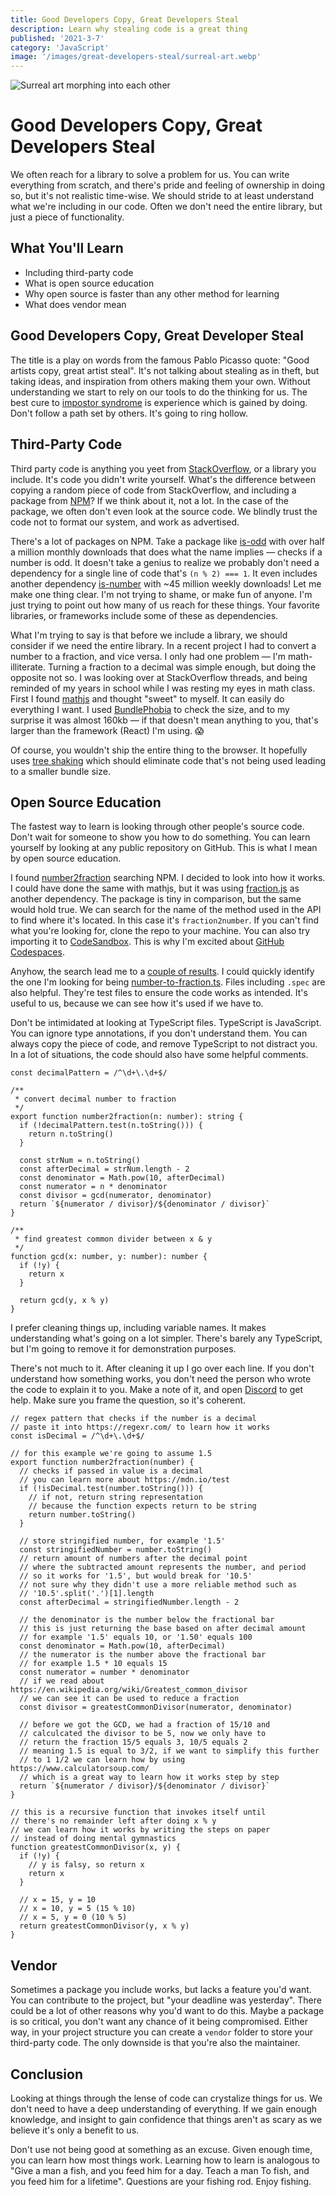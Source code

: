 ```yaml
---
title: Good Developers Copy, Great Developers Steal
description: Learn why stealing code is a great thing
published: '2021-3-7'
category: 'JavaScript'
image: '/images/great-developers-steal/surreal-art.webp'
---
```


<Image
  src="/images/great-developers-steal/surreal-art.webp"
  alt="Surreal art morphing into each other"
  gif={true}
/>

# Good Developers Copy, Great Developers Steal

We often reach for a library to solve a problem for us. You can write everything from scratch, and there's pride and feeling of ownership in doing so, but it's not realistic time-wise. We should stride to at least understand what we're including in our code. Often we don't need the entire library, but just a piece of functionality.

## What You'll Learn

- Including third-party code
- What is open source education
- Why open source is faster than any other method for learning
- What does vendor mean

## Good Developers Copy, Great Developer Steal

The title is a play on words from the famous Pablo Picasso quote: "Good artists copy, great artist steal". It's not talking about stealing as in theft, but taking ideas, and inspiration from others making them your own. Without understanding we start to rely on our tools to do the thinking for us. The best cure to [impostor syndrome](https://en.wikipedia.org/wiki/Impostor_syndrome) is experience which is gained by doing. Don't follow a path set by others. It's going to ring hollow.

## Third-Party Code

Third party code is anything you yeet from [StackOverflow](https://stackoverflow.com/), or a library you include. It's code you didn't write yourself. What's the difference between copying a random piece of code from StackOverflow, and including a package from [NPM](http://npmjs.com/)? If we think about it, not a lot. In the case of the package, we often don't even look at the source code. We blindly trust the code not to format our system, and work as advertised.

There's a lot of packages on NPM. Take a package like [is-odd](https://www.npmjs.com/package/is-odd) with over half a million monthly downloads that does what the name implies — checks if a number is odd. It doesn't take a genius to realize we probably don't need a dependency for a single line of code that's `(n % 2) === 1`. It even includes another dependency [is-number](https://www.npmjs.com/package/is-number) with ~45 million weekly downloads! Let me make one thing clear. I'm not trying to shame, or make fun of anyone. I'm just trying to point out how many of us reach for these things. Your favorite libraries, or frameworks include some of these as dependencies.

What I'm trying to say is that before we include a library, we should consider if we need the entire library. In a recent project I had to convert a number to a fraction, and vice versa. I only had one problem — I'm math-illiterate. Turning a fraction to a decimal was simple enough, but doing the opposite not so. I was looking over at StackOverflow threads, and being reminded of my years in school while I was resting my eyes in math class. First I found [mathjs](https://mathjs.org/) and thought "sweet" to myself. It can easily do everything I want. I used [BundlePhobia](https://bundlephobia.com/result?p=mathjs@9.2.0) to check the size, and to my surprise it was almost 160kb — if that doesn't mean anything to you, that's larger than the framework (React) I'm using. 😱

Of course, you wouldn't ship the entire thing to the browser. It hopefully uses [tree shaking](https://en.wikipedia.org/wiki/Tree_shaking) which should eliminate code that's not being used leading to a smaller bundle size.

## Open Source Education

The fastest way to learn is looking through other people's source code. Don't wait for someone to show you how to do something. You can learn yourself by looking at any public repository on GitHub. This is what I mean by open source education.

I found [number2fraction](https://www.npmjs.com/package/number2fraction) searching NPM. I decided to look into how it works. I could have done the same with mathjs, but it was using [fraction.js](https://www.npmjs.com/package/fraction.js) as another dependency. The package is tiny in comparison, but the same would hold true. We can search for the name of the method used in the API to find where it's located. In this case it's `fraction2number`. If you can't find what you're looking for, clone the repo to your machine. You can also try importing it to [CodeSandbox](https://codesandbox.io/). This is why I'm excited about [GitHub Codespaces](https://github.com/features/codespaces).

Anyhow, the search lead me to a [couple of results](https://github.com/rimara14/number2fraction/search?q=fraction2number). I could quickly identify the one I'm looking for being [number-to-fraction.ts](https://github.com/rimara14/number2fraction/blob/master/src/number-to-fraction.ts). Files including `.spec` are also helpful. They're test files to ensure the code works as intended. It's useful to us, because we can see how it's used if we have to.

Don't be intimidated at looking at TypeScript files. TypeScript is JavaScript. You can ignore type annotations, if you don't understand them. You can always copy the piece of code, and remove TypeScript to not distract you. In a lot of situations, the code should also have some helpful comments.

```tsx
const decimalPattern = /^\d+\.\d+$/

/**
 * convert decimal number to fraction
 */
export function number2fraction(n: number): string {
  if (!decimalPattern.test(n.toString())) {
    return n.toString()
  }

  const strNum = n.toString()
  const afterDecimal = strNum.length - 2
  const denominator = Math.pow(10, afterDecimal)
  const numerator = n * denominator
  const divisor = gcd(numerator, denominator)
  return `${numerator / divisor}/${denominator / divisor}`
}

/**
 * find greatest common divider between x & y
 */
function gcd(x: number, y: number): number {
  if (!y) {
    return x
  }

  return gcd(y, x % y)
}
```

I prefer cleaning things up, including variable names. It makes understanding what's going on a lot simpler. There's barely any TypeScript, but I'm going to remove it for demonstration purposes.

There's not much to it. After cleaning it up I go over each line. If you don't understand how something works, you don't need the person who wrote the code to explain it to you. Make a note of it, and open [Discord](https://discord.com/) to get help. Make sure you frame the question, so it's coherent.

```tsx
// regex pattern that checks if the number is a decimal
// paste it into https://regexr.com/ to learn how it works
const isDecimal = /^\d+\.\d+$/

// for this example we're going to assume 1.5
export function number2fraction(number) {
  // checks if passed in value is a decimal
  // you can learn more about https://mdn.io/test
  if (!isDecimal.test(number.toString())) {
    // if not, return string representation
    // because the function expects return to be string
    return number.toString()
  }

  // store stringified number, for example '1.5'
  const stringifiedNumber = number.toString()
  // return amount of numbers after the decimal point
  // where the subtracted amount represents the number, and period
  // so it works for '1.5', but would break for '10.5'
  // not sure why they didn't use a more reliable method such as
  // '10.5'.split('.')[1].length
  const afterDecimal = stringifiedNumber.length - 2

  // the denominator is the number below the fractional bar
  // this is just returning the base based on after decimal amount
  // for example '1.5' equals 10, or '1.50' equals 100
  const denominator = Math.pow(10, afterDecimal)
  // the numerator is the number above the fractional bar
  // for example 1.5 * 10 equals 15
  const numerator = number * denominator
  // if we read about https://en.wikipedia.org/wiki/Greatest_common_divisor
  // we can see it can be used to reduce a fraction
  const divisor = greatestCommonDivisor(numerator, denominator)

  // before we got the GCD, we had a fraction of 15/10 and
  // calculcated the divisor to be 5, now we only have to
  // return the fraction 15/5 equals 3, 10/5 equals 2
  // meaning 1.5 is equal to 3/2, if we want to simplify this further
  // to 1 1/2 we can learn how by using https://www.calculatorsoup.com/
  // which is a great way to learn how it works step by step
  return `${numerator / divisor}/${denominator / divisor}`
}

// this is a recursive function that invokes itself until
// there's no remainder left after doing x % y
// we can learn how it works by writing the steps on paper
// instead of doing mental gymnastics
function greatestCommonDivisor(x, y) {
  if (!y) {
    // y is falsy, so return x
    return x
  }

  // x = 15, y = 10
  // x = 10, y = 5 (15 % 10)
  // x = 5, y = 0 (10 % 5)
  return greatestCommonDivisor(y, x % y)
}
```

## Vendor

Sometimes a package you include works, but lacks a feature you'd want. You can contribute to the project, but "your deadline was yesterday". There could be a lot of other reasons why you'd want to do this. Maybe a package is so critical, you don't want any chance of it being compromised. Either way, in your project structure you can create a `vendor` folder to store your third-party code. The only downside is that you're also the maintainer.

## Conclusion

Looking at things through the lense of code can crystalize things for us. We don't need to have a deep understanding of everything. If we gain enough knowledge, and insight to gain confidence that things aren't as scary as we believe it's only a benefit to us.

Don't use not being good at something as an excuse. Given enough time, you can learn how most things work. Learning how to learn is analogous to "Give a man a fish, and you feed him for a day. Teach a man To fish, and you feed him for a lifetime". Questions are your fishing rod. Enjoy fishing.

<Newsletter />

<PostCredits />
